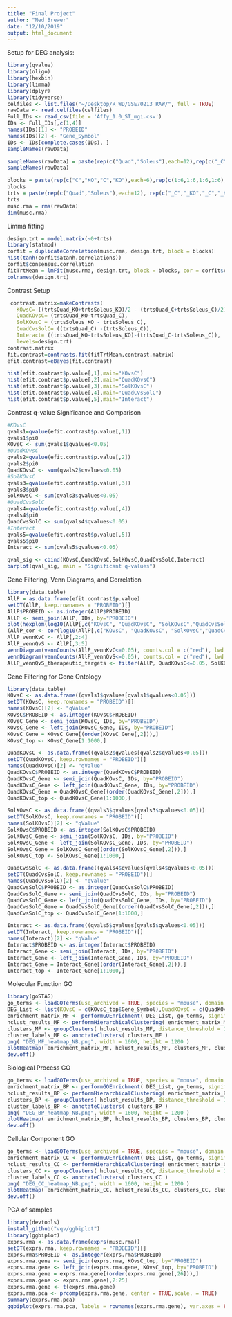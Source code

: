 ```yaml
---
title: "Final Project"
author: "Ned Brewer"
date: "12/10/2019"
output: html_document
---
```

Setup for DEG analysis:
```r
library(qvalue)
library(oligo)
library(hexbin)
library(limma)
library(dplyr)
library(tidyverse)
celfiles <- list.files("~/Desktop/R_WD/GSE70213_RAW/", full = TRUE)
rawData <- read.celfiles(celfiles)
Full_IDs <- read_csv(file = 'Affy_1.0_ST_mgi.csv')
IDs <- Full_IDs[,c(1,4)]
names(IDs)[1] <- "PROBEID"
names(IDs)[2] <- "Gene_Symbol"
IDs <- IDs[complete.cases(IDs), ]
sampleNames(rawData)
```
```r
sampleNames(rawData) = paste(rep(c("Quad","Soleus"),each=12),rep(c("_C","_KO","_C","_KO"),each=6),rep(c(1:6,1:6,1:6,1:6),each=1),sep="")
sampleNames(rawData)
```
```r
blocks = paste(rep(c("C","KO","C","KO"),each=6),rep(c(1:6,1:6,1:6,1:6),each=1),sep="") 
blocks
trts = paste(rep(c("Quad","Soleus"),each=12), rep(c("_C","_KO","_C","_KO"),each=6),sep="")
trts
musc.rma = rma(rawData)
dim(musc.rma)
```
Limma fitting
```r
design.trt = model.matrix(~0+trts) 
library(statmod)
corfit = duplicateCorrelation(musc.rma, design.trt, block = blocks)
hist(tanh(corfit$atanh.correlations))
corfit$consensus.correlation
fitTrtMean = lmFit(musc.rma, design.trt, block = blocks, cor = corfit$consensus.correlation)
colnames(design.trt)
```
Contrast Setup
```r
 contrast.matrix=makeContrasts(
   KOvsC= ((trtsQuad_KO+trtsSoleus_KO)/2 - (trtsQuad_C+trtsSoleus_C)/2),
   QuadKOvsC= (trtsQuad_KO-trtsQuad_C),
   SolKOvsC = (trtsSoleus_KO - trtsSoleus_C),
   QuadCvsSolC= ((trtsQuad_C) -(trtsSoleus_C)),
   Interact= ((trtsQuad_KO-trtsSoleus_KO)-(trtsQuad_C-trtsSoleus_C)),
   levels=design.trt)
contrast.matrix
fit.contrast=contrasts.fit(fitTrtMean,contrast.matrix)
efit.contrast=eBayes(fit.contrast)

hist(efit.contrast$p.value[,1],main="KOvsC") 
hist(efit.contrast$p.value[,2],main="QuadKOvsC") 
hist(efit.contrast$p.value[,3],main="SolKOvsC")
hist(efit.contrast$p.value[,4],main="QuadCVsSolC")
hist(efit.contrast$p.value[,5],main="Interact")
```
Contrast q-value Significance and Comparison
```r
#KOvsC
qvals1=qvalue(efit.contrast$p.value[,1]) 
qvals1$pi0
KOvsC <- sum(qvals1$qvalues<0.05)
#QuadKOvsC
qvals2=qvalue(efit.contrast$p.value[,2]) 
qvals2$pi0
QuadKOvsC <- sum(qvals2$qvalues<0.05)
#SolKOvsC
qvals3=qvalue(efit.contrast$p.value[,3]) 
qvals3$pi0
SolKOvsC <- sum(qvals3$qvalues<0.05)
#QuadCvsSolC
qvals4=qvalue(efit.contrast$p.value[,4]) 
qvals4$pi0
QuadCvsSolC <- sum(qvals4$qvalues<0.05)
#Interact
qvals5=qvalue(efit.contrast$p.value[,5]) 
qvals5$pi0
Interact <- sum(qvals5$qvalues<0.05)

qval_sig <- cbind(KOvsC,QuadKOvsC,SolKOvsC,QuadCvsSolC,Interact)
barplot(qval_sig, main = "Significant q-values")

```

Gene Filtering, Venn Diagrams, and Correlation
```r
library(data.table)
AllP = as.data.frame(efit.contrast$p.value)
setDT(AllP, keep.rownames = "PROBEID")[]
AllP$PROBEID <- as.integer(AllP$PROBEID)
AllP <- semi_join(AllP, IDs, by="PROBEID")
plot(hexplom(log10(AllP[,c("KOvsC", "QuadKOvsC", "SolKOvsC","QuadCvsSolC","Interact")])))
(AllP_cor <- cor(log10(AllP[,c("KOvsC", "QuadKOvsC", "SolKOvsC","QuadCvsSolC","Interact")])))
AllP_vennKvC <- AllP[,2:4]
AllP_vennQvS <- AllP[,3:5]
vennDiagram(vennCounts(AllP_vennKvC<=0.05), counts.col = c("red"), lwd = .7)
vennDiagram(vennCounts(AllP_vennQvS<=0.05), counts.col = c("red"), lwd = .7)
AllP_vennQvS_therapeutic_targets <- filter(AllP, QuadKOvsC<=0.05, SolKOvsC<=0.05, QuadCvsSolC>0.05)
```
Gene Filtering for Gene Ontology 
```r
library(data.table)
KOvsC <- as.data.frame((qvals1$qvalues[qvals1$qvalues<0.05]))
setDT(KOvsC, keep.rownames = "PROBEID")[]
names(KOvsC)[2] <- "qValue"
KOvsC$PROBEID <- as.integer(KOvsC$PROBEID)
KOvsC_Gene <- semi_join(KOvsC, IDs, by="PROBEID")
KOvsC_Gene <- left_join(KOvsC_Gene, IDs, by="PROBEID")
KOvsC_Gene = KOvsC_Gene[(order(KOvsC_Gene[,2])),]
KOvsC_top <- KOvsC_Gene[1:1000,]

QuadKOvsC <- as.data.frame((qvals2$qvalues[qvals2$qvalues<0.05]))
setDT(QuadKOvsC, keep.rownames = "PROBEID")[]
names(QuadKOvsC)[2] <- "qValue"
QuadKOvsC$PROBEID <- as.integer(QuadKOvsC$PROBEID)
QuadKOvsC_Gene <- semi_join(QuadKOvsC, IDs, by="PROBEID")
QuadKOvsC_Gene <- left_join(QuadKOvsC_Gene, IDs, by="PROBEID")
QuadKOvsC_Gene = QuadKOvsC_Gene[(order(QuadKOvsC_Gene[,2])),]
QuadKOvsC_top <- QuadKOvsC_Gene[1:1000,]

SolKOvsC <- as.data.frame((qvals3$qvalues[qvals3$qvalues<0.05]))
setDT(SolKOvsC, keep.rownames = "PROBEID")[]
names(SolKOvsC)[2] <- "qValue"
SolKOvsC$PROBEID <- as.integer(SolKOvsC$PROBEID)
SolKOvsC_Gene <- semi_join(SolKOvsC, IDs, by="PROBEID")
SolKOvsC_Gene <- left_join(SolKOvsC_Gene, IDs, by="PROBEID")
SolKOvsC_Gene = SolKOvsC_Gene[(order(SolKOvsC_Gene[,2])),]
SolKOvsC_top <- SolKOvsC_Gene[1:1000,]

QuadCvsSolC <- as.data.frame((qvals4$qvalues[qvals4$qvalues<0.05]))
setDT(QuadCvsSolC, keep.rownames = "PROBEID")[]
names(QuadCvsSolC)[2] <- "qValue"
QuadCvsSolC$PROBEID <- as.integer(QuadCvsSolC$PROBEID)
QuadCvsSolC_Gene <- semi_join(QuadCvsSolC, IDs, by="PROBEID")
QuadCvsSolC_Gene <- left_join(QuadCvsSolC_Gene, IDs, by="PROBEID")
QuadCvsSolC_Gene = QuadCvsSolC_Gene[(order(QuadCvsSolC_Gene[,2])),]
QuadCvsSolC_top <- QuadCvsSolC_Gene[1:1000,]

Interact <- as.data.frame((qvals5$qvalues[qvals5$qvalues<0.05]))
setDT(Interact, keep.rownames = "PROBEID")[]
names(Interact)[2] <- "qValue"
Interact$PROBEID <- as.integer(Interact$PROBEID)
Interact_Gene <- semi_join(Interact, IDs, by="PROBEID")
Interact_Gene <- left_join(Interact_Gene, IDs, by="PROBEID")
Interact_Gene = Interact_Gene[(order(Interact_Gene[,2])),]
Interact_top <- Interact_Gene[1:1000,]

```
Molecular Function GO
```r
library(goSTAG) 
go_terms <- loadGOTerms(use_archived = TRUE, species = "mouse", domain = "MF")
DEG_List <- list(KOvsC = c(KOvsC_top$Gene_Symbol),QuadKOvsC = c(QuadKOvsC_top$Gene_Symbol),SolKOvsC = c(SolKOvsC_top$Gene_Symbol),QuadCvsSolC = c(QuadCvsSolC_top$Gene_Symbol),Interact = c(Interact_top$Gene_Symbol))
enrichment_matrix_MF <- performGOEnrichment( DEG_List, go_terms, significance_threshold = 0.3, p.adjust_method = "BH")
hclust_results_MF <- performHierarchicalClustering( enrichment_matrix_MF, distance_method = "euclidean", clustering_method = "complete" )
clusters_MF <- groupClusters( hclust_results_MF, distance_threshold = 1)
cluster_labels_MF <- annotateClusters( clusters_MF )
png( "DEG_MF_heatmap_NB.png", width = 1600, height = 1200 )
plotHeatmap( enrichment_matrix_MF, hclust_results_MF, clusters_MF, cluster_labels_MF, dendrogram_lwd = 2, header_lwd = 2, cluster_label_cex = 1.5, sample_label_cex = 2, min_num_terms = 13)
dev.off()
```
Biological Process GO
```r
go_terms <- loadGOTerms(use_archived = TRUE, species = "mouse", domain = "BP")
enrichment_matrix_BP <- performGOEnrichment( DEG_List, go_terms, significance_threshold = 0.3, p.adjust_method = "BH")
hclust_results_BP <- performHierarchicalClustering( enrichment_matrix_BP, distance_method = "euclidean", clustering_method = "complete" )
clusters_BP <- groupClusters( hclust_results_BP, distance_threshold = 1)
cluster_labels_BP <- annotateClusters( clusters_BP )
png( "DEG_BP_heatmap_NB.png", width = 1600, height = 1200 )
plotHeatmap( enrichment_matrix_BP, hclust_results_BP, clusters_BP, cluster_labels_BP, dendrogram_lwd = 2, header_lwd = 2, cluster_label_cex = 1.2, sample_label_cex = 2, min_num_terms = 25 )
dev.off()
```
Cellular Component GO
```r
go_terms <- loadGOTerms(use_archived = TRUE, species = "mouse", domain = "CC")
enrichment_matrix_CC <- performGOEnrichment( DEG_List, go_terms, significance_threshold = 0.3, p.adjust_method = "BH")
hclust_results_CC <- performHierarchicalClustering( enrichment_matrix_CC, distance_method = "euclidean", clustering_method = "complete" )
clusters_CC <- groupClusters( hclust_results_CC, distance_threshold = 1)
cluster_labels_CC <- annotateClusters( clusters_CC )
png( "DEG_CC_heatmap_NB.png", width = 1600, height = 1200 )
plotHeatmap( enrichment_matrix_CC, hclust_results_CC, clusters_CC, cluster_labels_CC, dendrogram_lwd = 2, header_lwd = 2, cluster_label_cex = 1.2, sample_label_cex = 2, min_num_terms = 7 )
dev.off()
```

PCA of samples
```r
library(devtools)
install_github("vqv/ggbiplot")
library(ggbiplot)
exprs.rma <- as.data.frame(exprs(musc.rma))
setDT(exprs.rma, keep.rownames = "PROBEID")[]
exprs.rma$PROBEID <- as.integer(exprs.rma$PROBEID)
exprs.rma.gene <- semi_join(exprs.rma, KOvsC_top, by="PROBEID")
exprs.rma.gene <- left_join(exprs.rma.gene, KOvsC_top, by="PROBEID")
exprs.rma.gene = exprs.rma.gene[(order(exprs.rma.gene[,26])),]
exprs.rma.gene <- exprs.rma.gene[,2:25]
exprs.rma.gene <- t(exprs.rma.gene)
exprs.rma.pca <- prcomp(exprs.rma.gene, center = TRUE,scale. = TRUE)
summary(exprs.rma.pca)
ggbiplot(exprs.rma.pca, labels = rownames(exprs.rma.gene), var.axes = FALSE, groups = )
```